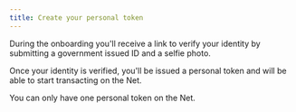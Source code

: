 ```yaml
---
title: Create your personal token
---
```


During the onboarding you'll receive a link to verify your identity by submitting a government issued ID and a selfie photo.

Once your identity is verified, you'll be issued a personal token and will be able to start transacting on the Net.

<Note>You can only have one personal token on the Net.</Note>
